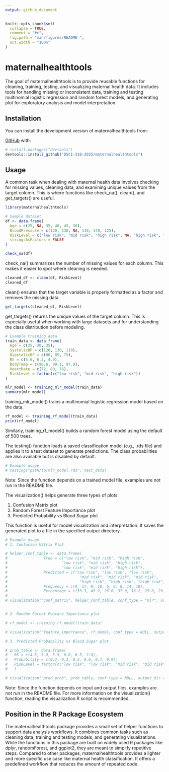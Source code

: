 ```yaml
---
output: github_document
---
```


<!-- README.md is generated from README.Rmd. Please edit that file -->

```r
knitr::opts_chunk$set(
  collapse = TRUE,
  comment = "#>",
  fig.path = "man/figures/README-",
  out.width = "100%"
)
```

# maternalhealthtools

<!-- badges: start -->
<!-- badges: end -->

The goal of maternalhealthtools is to provide reusable functions for cleaning, training, testing, and visualizing maternal health data. It includes tools for handling missing or inconsistent data, training and testing multinomial logistic regression and random forest models, and generating plot for exploratory analysis and model interpretation.


## Installation

You can install the development version of maternalhealthtools from:

[GitHub](https://github.com/DSCI-310-2025/maternalhealthtools.git) with:

``` r
# install.packages("devtools")
devtools::install_github("DSCI-310-2025/maternalhealthtools")
```

## Usage

A common task when dealing with maternal health data involves checking for missing values, cleaning data, and examining unique values from the target column.
This is where functions like check_na(), clean(), and get_targets() are useful. 

```r
library(maternalhealthtools)

# Sample dataset
df <- data.frame(
  Age = c(25, NA, 35, 40, 45, 30),
  BloodPressure = c(120, 130, NA, 110, 140, 125),
  RiskLevel = c("low risk", "mid risk", "high risk", NA, "high risk", "mid risk"),
  stringsAsFactors = FALSE
)

check_na(df)
```

check_na() summarizes the number of missing values for each column. This makes it easier to spot where cleaning is needed.

```r
cleaned_df <- clean(df, RiskLevel)
cleaned_df
```
clean() ensures that the target variable is properly formatted as a factor and removes the missing data.

```r
get_targets(cleaned_df, RiskLevel)
```
get_targets() returns the unique values of the target column. This is especially useful when working with large datasets and for understanding the class distribution before modeling.

```r
# Example training data
train_data <- data.frame(
  Age = c(25, 30, 35),
  SystolicBP = c(120, 130, 110),
  DiastolicBP = c(80, 85, 75),
  BS = c(5.6, 6.2, 4.9),
  BodyTemp = c(98.6, 99.1, 97.9),
  HeartRate = c(72, 80, 76),
  RiskLevel = factor(c("low risk", "mid risk", "high risk"))
)

mlr_model <- training_mlr_model(train_data)
summary(mlr_model)
```
training_mlr_model() trains a multinomial logistic regression model based on the data. 

```r
rf_model <- training_rf_model(train_data)
print(rf_model)
```
Similarly, training_rf_model() builds a random forest model using the default of 500 trees.

The testing() function loads a saved classification model (e.g., .rds file) and applies it to a test dataset to generate predictions. The class probabilities are also available but is disabled by default.

```r
# Example usage
# testing("path/to/mlr_model.rds", test_data)
```

Note: Since the function depends on a trained model file, examples are not run in the README file.

The visualization() helps generate three types of plots:

1. Confusion Matrix plot
2. Random Forest Feature Importance plot
3. Predicted Probability vs Blood Sugar plot

This function is useful for model visualization and interpretation. It saves the generated plot to a file in the specified output directory. 

```r
# Example usage
# 1. Confusion Matrix Plot

# helper_conf_table <- data.frame(
#                True = c("low risk", "mid risk", "high risk",
#                        "low risk", "mid risk", "high risk",
#                        "low risk", "mid risk", "high risk"),
#                Predicted = c("low risk", "low risk", "low risk",
#                                "mid risk", "mid risk", "mid risk",
#                                "high risk", "high risk", "high risk"),
#                Frequency = c(9, 17, 9, 10, 6, 9, 8, 14, 18),
#                Percentage = c(33.3, 45.9, 25.0, 37.0, 16.2, 25.0, 29.6, 37.8, 50.0))
#                
# visualization("conf_matrix", helper_conf_table, conf_type = "mlr", output_dir = "outputs")


# 2. Random Forest Feature Importance plot

# rf_model <- training_rf_model(train_data)

# visualization("feature_importance", rf_model, conf_type = NULL, output_dir = "outputs")

# 3. Predicted Probability vs Blood Sugar plot

# prob_table <- data.frame(
#   BS = c(4.5, 5.0, 5.5, 6.0, 6.5, 7.0),
#   Probability = c(0.2, 0.3, 0.5, 0.6, 0.7, 0.9),
#   RiskLevel = factor(c("low risk", "low risk", "mid risk", "mid risk", "high risk", "high risk"))
#   )

# visualization("pred_prob", prob_table, conf_type = NULL, output_dir = "outputs")
```

Note: Since the function depends on input and output files, examples are not run in the README file. For more information on the visualization() function, reading the visualization.R script is recommended.


## Position in the R Package Ecosystem

The maternalhealthtools package provides a small set of helper functions to support data analysis workflows. It combines common tasks such as cleaning data, training and testing models, and generating visualizations. While the functions in this package are built on widely used R packages like dplyr, randomForest, and ggplot2, they are meant to simplify repetitive steps. Compared to other packages, maternalhealthtools provides a lighter and more specific use case like maternal health classification. It offers a predefined workflow that reduces the amount of repeated code. 


